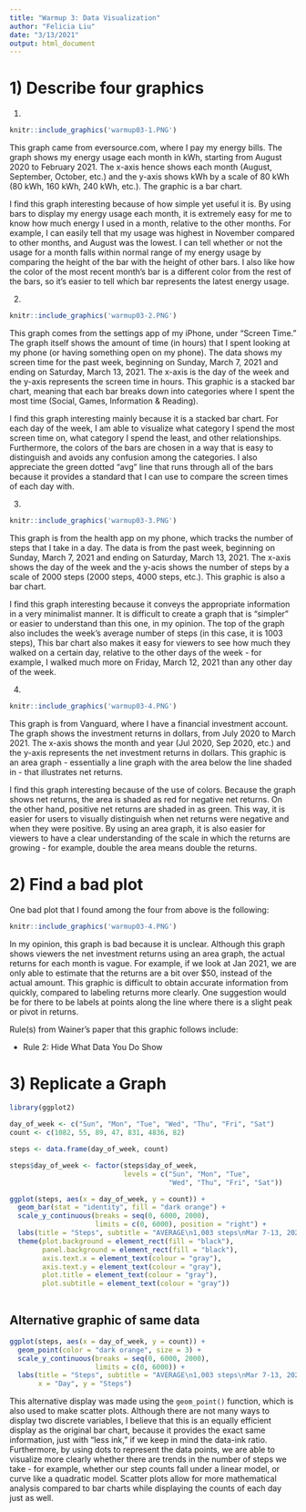---
title: "Warmup 3: Data Visualization"
author: "Felicia Liu"
date: "3/13/2021"
output: html_document
---
# 1) Describe four graphics

1)
```{r out.width='85%', echo = FALSE, fig.align = 'center', fig.cap="Energy Use (in kWh) by Month since August 2020"}
knitr::include_graphics('warmup03-1.PNG')
```


This graph came from eversource.com, where I pay my energy bills. The graph shows my energy usage each month in kWh, starting from August 2020 to February 2021. The x-axis hence shows each month (August, September, October, etc.) and the y-axis shows kWh by a scale of 80 kWh (80 kWh, 160 kWh, 240 kWh, etc.). The graphic is a bar chart.

I find this graph interesting because of how simple yet useful it is. By using bars to display my energy usage each month, it is extremely easy for me to know how much energy I used in a month, relative to the other months. For example, I can easily tell that my usage was highest in November compared to other months, and August was the lowest. I can tell whether or not the usage for a month falls within normal range of my energy usage by comparing the height of the bar with the height of other bars. I also like how the color of the most recent month's bar is a different color from the rest of the bars, so it's easier to tell which bar represents the latest energy usage.


2)
```{r out.width='85%', echo = FALSE, fig.align = 'center', fig.cap="Screen Time (in Hours and Minutes) by Day for the Past Week"}
knitr::include_graphics('warmup03-2.PNG')
```

This graph comes from the settings app of my iPhone, under "Screen Time." The graph itself shows the amount of time (in hours) that I spent looking at my phone (or having something open on my phone). The data shows my screen time for the past week, beginning on Sunday, March 7, 2021 and ending on Saturday, March 13, 2021. The x-axis is the day of the week and the y-axis represents the screen time in hours. This graphic is a stacked bar chart, meaning that each bar breaks down into categories where I spent the most time (Social, Games, Information & Reading).  

I find this graph interesting mainly because it is a stacked bar chart. For each day of the week, I am able to visualize what category I spend the most screen time on, what category I spend the least, and other relationships. Furthermore, the colors of the bars are chosen in a way that is easy to distinguish and avoids any confusion among the categories. I also appreciate the green dotted "avg" line that runs through all of the bars because it provides a standard that I can use to compare the screen times of each day with.


3)
```{r out.width='85%', echo = FALSE, fig.align = 'center', fig.cap="Step Count by Day for the Past Week"}
knitr::include_graphics('warmup03-3.PNG')
```

This graph is from the health app on my phone, which tracks the number of steps that I take in a day. The data is from the past week, beginning on Sunday, March 7, 2021 and ending on Saturday, March 13, 2021. The x-axis shows the day of the week and the y-acis shows the number of steps by a scale of 2000 steps (2000 steps, 4000 steps, etc.). This graphic is also a bar chart. 

I find this graph interesting because it conveys the appropriate information in a very minimalist manner. It is difficult to create a graph that is "simpler" or easier to understand than this one, in my opinion. The top of the graph also includes the week's average number of steps (in this case, it is 1003 steps), This bar chart also makes it easy for viewers to see how much they walked on a certain day, relative to the other days of the week - for example, I walked much more on Friday, March 12, 2021 than any other day of the week. 


4)
```{r out.width='85%', echo = FALSE, fig.align = 'center', fig.cap="Investment Account Returns (in Dollars) by Month since July 2020"}
knitr::include_graphics('warmup03-4.PNG')
```

This graph is from Vanguard, where I have a financial investment account. The graph shows the investment returns in dollars, from July 2020 to March 2021. The x-axis shows the month and year (Jul 2020, Sep 2020, etc.) and the y-axis represents the net investment returns in dollars. This graphic is an area graph - essentially a line graph with the area below the line shaded in - that illustrates net returns. 

I find this graph interesting because of the use of colors. Because the graph shows net returns, the area is shaded as red for negative net returns. On the other hand, positive net returns are shaded in as green. This way, it is easier for users to visually distinguish when net returns were negative and when they were positive. By using an area graph, it is also easier for viewers to have a clear understanding of the scale in which the returns are growing - for example, double the area means double the returns.

# 2) Find a bad plot

One bad plot that I found among the four from above is the following:

```{r out.width='85%', echo = FALSE, fig.align = 'center', fig.cap="Investment Account Returns (in Dollars) by Month since July 2020"}
knitr::include_graphics('warmup03-4.PNG')
```

In my opinion, this graph is bad because it is unclear. Although this graph shows viewers the net investment returns using an area graph, the actual returns for each month is vague. For example, if we look at Jan 2021, we are only able to estimate that the returns are a bit over $50, instead of the actual amount. This graphic is difficult to obtain accurate information from quickly, compared to labeling returns more clearly. One suggestion would be for there to be labels at points along the line where there is a slight peak or pivot in returns.

Rule(s) from Wainer's paper that this graphic follows include:

- Rule 2: Hide What Data You Do Show


# 3) Replicate a Graph

```{r}
library(ggplot2)
```

```{r}
day_of_week <- c("Sun", "Mon", "Tue", "Wed", "Thu", "Fri", "Sat")
count <- c(1082, 55, 89, 47, 831, 4836, 82)

steps <- data.frame(day_of_week, count)
```

```{r}
steps$day_of_week <- factor(steps$day_of_week, 
                            levels = c("Sun", "Mon", "Tue", 
                                       "Wed", "Thu", "Fri", "Sat"))

ggplot(steps, aes(x = day_of_week, y = count)) +
  geom_bar(stat = "identity", fill = "dark orange") + 
  scale_y_continuous(breaks = seq(0, 6000, 2000), 
                     limits = c(0, 6000), position = "right") +
  labs(title = "Steps", subtitle = "AVERAGE\n1,003 steps\nMar 7-13, 2021") +
  theme(plot.background = element_rect(fill = "black"),
        panel.background = element_rect(fill = "black"),
        axis.text.x = element_text(colour = "gray"),
        axis.text.y = element_text(colour = "gray"),
        plot.title = element_text(colour = "gray"), 
        plot.subtitle = element_text(colour = "gray")) 
  
```

## Alternative graphic of same data

```{r}
ggplot(steps, aes(x = day_of_week, y = count)) +
  geom_point(color = "dark orange", size = 3) + 
  scale_y_continuous(breaks = seq(0, 6000, 2000), 
                     limits = c(0, 6000)) +
  labs(title = "Steps", subtitle = "AVERAGE\n1,003 steps\nMar 7-13, 2021",
       x = "Day", y = "Steps") 
```

This alternative display was made using the `geom_point()` function, which is also used to make scatter plots. Although there are not many ways to display two discrete variables, I believe that this is an equally efficient display as the original bar chart, because it provides the exact same information, just with "less ink," if we keep in mind the data-ink ratio. Furthermore, by using dots to represent the data points, we are able to visualize more clearly whether there are trends in the number of steps we take - for example, whether our step counts fall under a linear model, or curve like a quadratic model. Scatter plots allow for more mathematical analysis compared to bar charts while displaying the counts of each day just as well. 

